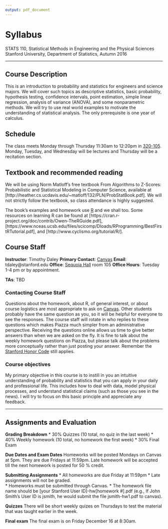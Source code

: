 ```yaml
---
output: pdf_document
---
```

<!--#include virtual="../header.html" -->
<!--#include virtual="../header2.html" -->


Syllabus
========

STATS 110, Statistical Methods in Engineering and the Physical Sciences
Stanford University, Department of Statistics, Autumn 2016


**************

Course Description
------------------
This is an introduction to probability and statistics for engineers and science majors. We will cover such topics as descriptive statistics, basic probability, hypothesis testing, confidence intervals, point estimation, simple linear regression, analysis of variance (ANOVA), and some nonparametric methods. We will try to use real world examples to motivate the understanding of statistical analysis. The only prerequisite is one year of calculus.

Schedule
--------

The class meets Monday through Thursday 11:30am to 12:20pm in [320-105](https://campus-map.stanford.edu/?id=01-320&lat=37.42694141&lng=-122.17188691&zoom=17&srch=320-105).  Monday, Tuesday, and Wednesday will be lectures and Thursday will be a recitation section.  

Textbook and recommended reading 
--------------------------------

We will be using Norm Matloff's free textbook From Algorithms to Z-Scores: Probabilistic and Statistical Modeling in Computer Science, available at [http://heather.cs.ucdavis.edu/~matloff/132/PLN/ProbStatBook.pdf].  We will not strictly follow the textbook, so class attendance is highly suggested.

The book's examples and homework use [R](https://cran.r-project.org/) and we shall too.    Some resources on learning R can be found at [https://cran.r-project.org/doc/contrib/Owen-TheRGuide.pdf], [https://www.nceas.ucsb.edu/files/scicomp/Dloads/RProgramming/BestFirstRTutorial.pdf], and [http://www.cyclismo.org/tutorial/R/].  


Course Staff
------------

**Instructor**: Timothy Daley
**Primary Contact**: [Canvas](https://canvas.stanford.edu)
**Email**: tdaley@stanford.edu
**Office**: [Sequoia Hall](http://campus-map.stanford.edu/?id=04-530&lat=37.4289326567&lng=-122.172199549) room 105
**Office Hours**: Tuesday 1-4 pm or by appointment.


**TAs**: TBD


### Contacting Course Staff


Questions about the homework, about R, of general interest, or about course logistics are most appropriate to ask on [Canvas](https://canvas.stanford.edu/courses/47191/discussion_topics). 
Other students probably have the same question as you, so it will be helpful for everyone to see the responses.  The course staff will rotate in who replies to these questions which makes Piazza much simpler from an administrative perspective.  Receiving the questions online allows us time to give better answers than when we are asked on the fly.  It is fine to talk about the weekly homework questions on Piazza, but please talk about the problems more conceptually rather than just posting your answer.  Remember the [Stanford Honor Code](https://communitystandards.stanford.edu/student-conduct-process/honor-code-and-fundamental-standard#honor-code) still applies.



### Course objectives

My primary objective in this course is to instill in you an intuitive understanding of probability and statistics that you can apply in your daily and professional life.  This includes how to deal with data, model physical processes, and understand statistical claims (such as those you see in the news).  I will try to focus on this basic principle and appreciate any feedback.    


**********

Assignments and Evaluation
--------------------------

**Grading Breakdown**
* 30% Quizzes (10 total, no quiz in the last week)
* 40% Weekly homework (10 total, no homework the first week)
* 30% Final Exam 


**Due Dates and Exam Dates**
Homeworks will be posted Mondays on Canvas at 5pm.  They are due Fridays at 11:59pm.  Late homework will be accepted till the next homework is posted for 50 \% credit.  


**Submitting Assignments**
* All homeworks are due Friday at 11:59pm 
* Late assignments will not be graded.  
* Homeworks must be submitted through Canvas.
* The homework file name should be [your Stanford User ID]-hw[homework #].pdf (e.g., If John Smith's User ID is jsmith, he would submit the file jsmith-hw1.pdf to canvas).  


**Quizzes**
There will be short weekly quizes on Thursdays to test the material that was taught earlier in the week.


**Final exam**
The final exam is on Friday December 16 at 8:30am.  







<!--#include virtual="../footer.html" -->




